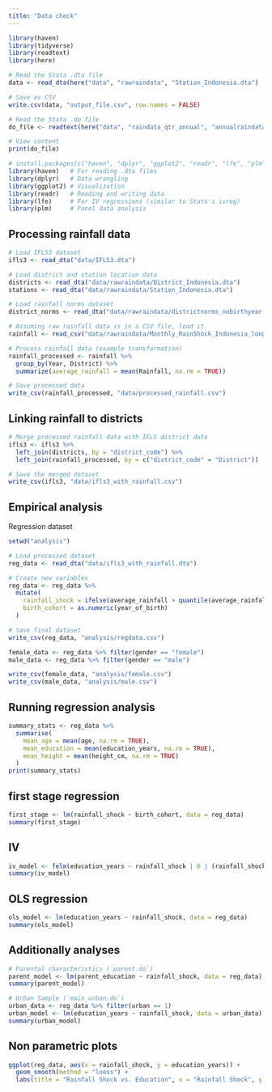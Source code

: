```yaml
---
title: "Data check"
---
```


```r
library(haven)
library(tidyverse)
library(readtext)
library(here)
```

```r
# Read the Stata .dta file
data <- read_dta(here("data", "rawraindata", "Station_Indonesia.dta")

# Save as CSV
write.csv(data, "output_file.csv", row.names = FALSE)
```

```r
# Read the Stata .do file
do_file <- readtext(here("data", "raindata_qtr_annual", "annualraindata_maker.do"))

# View content
print(do_file)
```

```r
# install.packages(c("haven", "dplyr", "ggplot2", "readr", "lfe", "plm"))
library(haven)   # For reading .dta files
library(dplyr)   # Data wrangling
library(ggplot2) # Visualization
library(readr)   # Reading and writing data
library(lfe)     # For IV regressions (similar to Stata's ivreg)
library(plm)     # Panel data analysis
```

## Processing rainfall data
```r
# Load IFLS3 dataset
ifls3 <- read_dta("data/IFLS3.dta")

# Load district and station location data
districts <- read_dta("data/rawraindata/District_Indonesia.dta")
stations <- read_dta("data/rawraindata/Station_Indonesia.dta")

# Load rainfall norms dataset
district_norms <- read_dta("data/rawraindata/districtnorms_nobirthyear.dta")

```

```r
# Assuming raw rainfall data is in a CSV file, load it
rainfall <- read_csv("data/rawraindata/Monthly_RainShock_Indonesia_long.csv")

# Process rainfall data (example transformation)
rainfall_processed <- rainfall %>%
  group_by(Year, District) %>%
  summarize(average_rainfall = mean(Rainfall, na.rm = TRUE))

# Save processed data
write_csv(rainfall_processed, "data/processed_rainfall.csv")

```

## Linking rainfall to districts
```r
# Merge processed rainfall data with IFLS district data
ifls3 <- ifls3 %>%
  left_join(districts, by = "district_code") %>%
  left_join(rainfall_processed, by = c("district_code" = "District"))

# Save the merged dataset
write_csv(ifls3, "data/ifls3_with_rainfall.csv")

```

## Empirical analysis
Regression dataset
```r
setwd("analysis")

# Load processed dataset
reg_data <- read_dta("data/ifls3_with_rainfall.dta")

# Create new variables
reg_data <- reg_data %>%
  mutate(
    rainfall_shock = ifelse(average_rainfall > quantile(average_rainfall, 0.75), 1, 0),
    birth_cohort = as.numeric(year_of_birth)
  )

# Save final dataset
write_csv(reg_data, "analysis/regdata.csv")

```

```r
female_data <- reg_data %>% filter(gender == "female")
male_data <- reg_data %>% filter(gender == "male")

write_csv(female_data, "analysis/female.csv")
write_csv(male_data, "analysis/male.csv")

```

## Running regression analysis

```r
summary_stats <- reg_data %>%
  summarise(
    mean_age = mean(age, na.rm = TRUE),
    mean_education = mean(education_years, na.rm = TRUE),
    mean_height = mean(height_cm, na.rm = TRUE)
  )
print(summary_stats)

```

## first stage regression
```r
first_stage <- lm(rainfall_shock ~ birth_cohort, data = reg_data)
summary(first_stage)

```

## IV
```r
iv_model <- felm(education_years ~ rainfall_shock | 0 | (rainfall_shock ~ birth_cohort), data = reg_data)
summary(iv_model)
```

## OLS regression
```r
ols_model <- lm(education_years ~ rainfall_shock, data = reg_data)
summary(ols_model)

```

## Additionally analyses
```r

# Parental characteristics (`parent.do`)
parent_model <- lm(parent_education ~ rainfall_shock, data = reg_data)
summary(parent_model)

# Urban Sample (`main_urban.do`)
urban_data <- reg_data %>% filter(urban == 1)
urban_model <- lm(education_years ~ rainfall_shock, data = urban_data)
summary(urban_model)

```

## Non parametric plots
```r
ggplot(reg_data, aes(x = rainfall_shock, y = education_years)) +
  geom_smooth(method = "loess") +
  labs(title = "Rainfall Shock vs. Education", x = "Rainfall Shock", y = "Years of Education")

```




